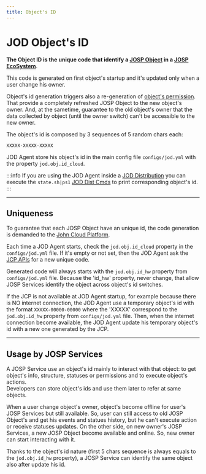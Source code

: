 ```yaml
---
title: Object's ID
---
```

# JOD Object's ID

**The Object ID is the unique code that identify a [JOSP Object](/what/josp/object) in a [JOSP EcoSystem](/what/josp/ecosystem)**.

This code is generated on first object's startup and it's updated only when a user change his owner.

Object's id generation triggers also a re-generation of [object's permission](permissions).<br/>
That provide a completely refreshed JOSP Object to the new object's owner. And, at the sametime, guarantee to the old object's owner that the data collected by object (until the owner switch) can't be accessible to the new owner.

The object's id is composed by 3 sequences of 5 random chars each:

```
XXXXX-XXXXX-XXXXX
```

JOD Agent store his object's id in the main config file ```configs/jod.yml``` with the property ```jod.obj.id_cloud```.

:::info
If you are using the JOD Agent inside a [JOD Distribution](/references/tools/jod_dist_template/) you can execute the ```state.sh|ps1``` [JOD Dist Cmds](https://bitbucket.org/johnosproject_shared/com.robypomper.josp.jod.template/src/develop/docs/dists/dists.md) to print corresponding object's id.
:::

---

## Uniqueness

To guarantee that each JOSP Object have an unique id, the code generation is demanded to the [John Cloud Platform](/references/josp/jcp/).

Each time a JOD Agent starts, check the ```jod.obj.id_cloud``` property in the ```configs/jod.yml``` file.
If it's empty or not set, then the JOD Agent ask the [JCP APIs](/references/josp/jcp/microservices/apis/) for a new unique code.

Generated code will always starts with the ```jod.obj.id_hw``` property from ```configs/jod.yml``` file.
Because the 'id_hw' property, never change, that allow JOSP Services identify the object across object's id switches.

If the JCP is not available at JOD Agent startup, for example because there is NO internet connection, the JOD Agent use a temporary object's id with the format ```XXXXX-00000-00000``` where the 'XXXXX' correspond to the ```jod.obj.id_hw``` property from ```configs/jod.yml``` file.
Then, when the internet connection become available, the JOD Agent update his temporary object's id with a new one generated by the JCP.

---

## Usage by JOSP Services

A JOSP Service use an object's id mainly to interact with that object: to get object's info, structure, statuses or permissions and to execute object's actions.<br/>
Developers can store object's ids and use them later to refer at same objects.

When a user change object's owner, object's become offline for user's JOSP Services but still available.
So, user can still access to old JOSP Object's and get his events and statues history, but he can't execute action or receive statuses updates.
On the other side, on new owner's JOSP Services, a new JOSP Object become available and online.
So, new owner can start interacting with it.

Thanks to the object's id nature (first 5 chars sequence is always equals to the ```jod.obj.id_hw``` property), a JOSP Service can identify the same object also after update his id.
